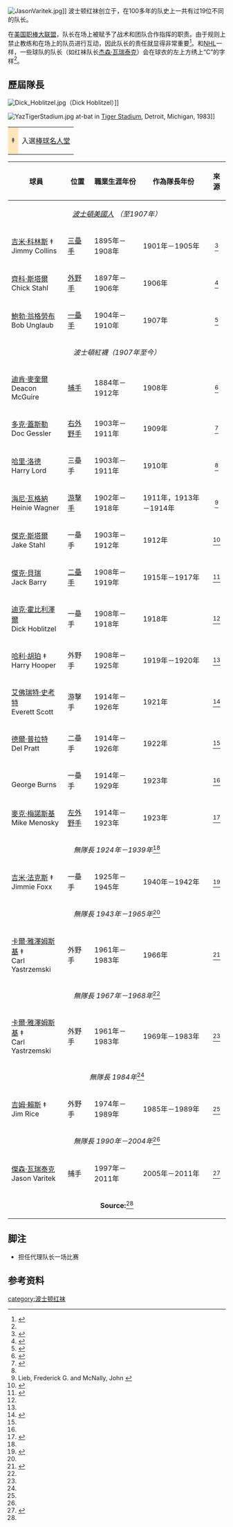 [[Image:JasonVaritek.jpg|right]]]]
波士顿红袜创立于{{MLBy|1901年}}，在100多年的队史上一共有过19位不同的队长。

在[[美国职棒大联盟|美国职棒大联盟]]，队长在场上被赋予了战术和团队合作指挥的职责。由于规则上禁止教练和在场上的队员进行互动，因此队长的责任就显得非常重要<ref name="trio">{{cite web |url= http://www.mlb.com/news/article.jsp?ymd=20080301&content_id=2398319&vkey=spt2008news&fext=.jsp&c_id=nyy |title= Trio of captains treasure role |accessdate= 2008-06-04 |last= Hoch |first= Bryan |coauthors=  |date=  |work=  |publisher= MLB.com |deadurl= yes |archiveurl= https://web.archive.org/web/20080624025903/http://www.mlb.com/news/article.jsp?ymd=20080301&content_id=2398319&vkey=spt2008news&fext=.jsp&c_id=nyy |archivedate= 2008-06-24 }}</ref>。和[[国家冰球联盟|NHL]]一样，一些球队的队长（如红袜队长[[杰森·瓦瑞泰克|杰森·瓦瑞泰克]]）会在球衣的左上方绣上“C”的字样<ref name="trio" />。

==歷屆隊長==

[[Image:Dick_Hoblitzel.jpg|right]]（Dick Hoblitzel）]]

[[File:YazTigerStadium.jpg|thumb]] at-bat in [[Tiger_Stadium_(Detroit)|Tiger Stadium]], Detroit, Michigan, 1983]]

{| class="wikitable"
|-
|style="background-color: #FFE6BD"|‡
|入選[[棒球名人堂|棒球名人堂]]
|}

{| class="wikitable"
|-
! 球員
! 位置
! 職業生涯年份
! 作為隊長年份
! 來源
|-
|colspan=5|<div style="text-align: center;"> ''[[波士頓紅襪|波士頓美國人]] （至1907年）''
|- style="background-color: #FFE6BD"
| [[吉米·科林斯|吉米·科林斯]] ‡<br>Jimmy Collins
| [[三壘手|三壘手]]
| 1895年－1908年
| 1901年－1905年
| <div style="text-align: center;">
<ref>{{cite web |url= http://www.baseballhalloffame.org/news/article.jsp?ymd=20070215&content_id=300&vkey=hof_news |title= Jimmy Collins: Pride of the Irish |accessdate= 2008-06-04 |last= Abrams |first= Rodger |coauthors=  |date= February 15, 2007 |work=  |publisher= National Baseball Hall of Fame |deadurl= yes |archiveurl= https://archive.is/20070820092107/http://www.baseballhalloffame.org/news/article.jsp?ymd=20070215&content_id=300&vkey=hof_news |archivedate= 2007年8月20日 }}</ref>
</div>
|-
| [[齊科·斯塔爾|齊科·斯塔爾]]<br>Chick Stahl
| [[外野手|外野手]]
| 1897年－1906年
| 1906年
| <div style="text-align: center;">
<ref>{{cite web |url= http://www.celebrateboston.com/sports/baseball/bostonpilgrims.htm |title= The Boston Pilgrims |accessdate= 2008-06-04 |last=  |first=  |coauthors=  |date=  |work=  |publisher= Celebrate Boston |archive-date= 2009-04-16 |archive-url= https://web.archive.org/web/20090416172037/http://www.celebrateboston.com/sports/baseball/bostonpilgrims.htm |dead-url= no }}</ref>
</div>
|-
| [[鮑勃·翁格勞布|鮑勃·翁格勞布]]<br>Bob Unglaub
| [[一壘手|一壘手]]
| 1904年－1910年
| 1907年
| <div style="text-align: center;">
<ref name="century">{{cite book |title= Red Sox Century: The Definitive History of Baseball's Most Storied Franchise |url= https://archive.org/details/redsoxcenturydef2004stou |last= |first= |authorlink= |coauthors= Glen Stout, Richard Johnson |year= 2000 |publisher= Houghton Mifflin Books |location= |isbn=0618423192}}</ref>
</div>
|-
|colspan=5|<div style="text-align: center;"> ''波士頓紅襪（1907年至今）''
|-
| [[迪肯·麥奎爾|迪肯·麥奎爾]]<br>Deacon McGuire
| [[捕手|捕手]]
| 1884年－1912年
| 1908年
| <div style="text-align: center;">
<ref>{{cite book |title= Shoeless: The Life and Times of Joe Jackson |last= Flietz |first= David |authorlink= |coauthors= |year= 2008 |publisher= McFarland & Company |location= |isbn=0786433124}}</ref>
</div>
|-
| [[多克·蓋斯勒|多克·蓋斯勒]]<br>Doc Gessler
| [[右外野手|右外野手]]
| 1903年－1911年
| 1909年
| <div style="text-align: center;">
<ref>{{cite web |url= http://query.nytimes.com/gst/abstract.html?res=9E02EFDE1031E733A2575AC1A9679C946897D6CF |title= Gessler to be Captain of Red Sox |accessdate= 2008-06-04 |last=  |first=  |coauthors=  |date= January 19, 1909 |work=  |publisher= [[紐約時報|紐約時報]] |archive-date= 2016-03-04 |archive-url= https://web.archive.org/web/20160304233714/http://query.nytimes.com/gst/abstract.html?res=9E02EFDE1031E733A2575AC1A9679C946897D6CF |dead-url= no }}</ref>
</div>
|-
| [[哈里·洛德|哈里·洛德]]<br>Harry Lord
| 三壘手
| 1903年－1911年
| 1910年
| <div style="text-align: center;">
<ref name="century"/>
</div>
|-
| [[海尼·瓦格納|海尼·瓦格納]]<br>Heinie Wagner
| [[游擊手|游擊手]]
| 1902年－1918年
| 1911年，1913年－1914年
| <div style="text-align: center;">
<ref name="silverman">Lieb, Frederick G. and McNally, John {{cite book |title= The Boston Red Sox |last= |first= |authorlink= |coauthors= |year= 2003 |publisher= Southern Illinois University Press |location= |isbn= 0809324938}}</ref>
</div>
|-
| [[傑克·斯塔爾|傑克·斯塔爾]]<br>Jake Stahl
| 一壘手
| 1903年－1912年
| 1912年
| <div style="text-align: center;">
<ref>{{cite web |url= http://www.boston.com/sports/baseball/redsox/articles/2008/03/23/visionary_views/ |title= Visionary views: Several innovators get credit for the evolution of managing |accessdate= 2008-06-04 |last= Richardson |first= Bob |coauthors=  |date= March 23, 2008 |work=  |publisher= [[波士頓環球報|波士頓環球報]] |archive-date= 2016-03-04 |archive-url= https://web.archive.org/web/20160304061416/http://www.boston.com/sports/baseball/redsox/articles/2008/03/23/visionary_views/ |dead-url= no }}</ref>
</div>
|-
| [[傑克·貝瑞_(棒球員)|傑克·貝瑞]]<br>Jack Barry
| [[二壘手|二壘手]]
| 1908年－1919年
| 1915年－1917年
| <div style="text-align: center;">
<ref>{{cite web |url= http://query.nytimes.com/gst/abstract.html?res=9D0DE3D6103CE733A25755C2A96F9C946496D6CF |title= Jack Barry Laid Up |accessdate= 2008-06-04 |last=  |first=  |coauthors=  |date= September 26, 1915 |work=  |publisher= [[紐約時報|紐約時報]] |archive-date= 2016-03-03 |archive-url= https://web.archive.org/web/20160303193834/http://query.nytimes.com/gst/abstract.html?res=9D0DE3D6103CE733A25755C2A96F9C946496D6CF |dead-url= no }}</ref>
</div>
|-
| [[迪克·霍比利澤爾|迪克·霍比利澤爾]]<br>Dick Hoblitzel
| 一壘手
| 1908年－1918年
| 1918年
| <div style="text-align: center;">
<ref name="century"/>
</div>
|- style="background-color: #FFE6BD"
| [[哈利·胡珀|哈利·胡珀]] ‡<br>Harry Hooper
| 外野手
| 1908年－1925年
| 1919年－1920年
| <div style="text-align: center;">
<ref name="century"/>
</div>
|-
| [[艾佛瑞特·史考特|艾佛瑞特·史考特]]<br>Everett Scott
| 游擊手
| 1914年－1926年
| 1921年
| <div style="text-align: center;">
<ref name="wood">{{cite book |title= Babe Ruth and the 1918 Red Sox |url= https://archive.org/details/baberuth1918reds00alla |last= Wood |first= Allan |authorlink= |coauthors= |year= 2000 |publisher= iUniverse |location= |isbn=0595148263}}</ref>
</div>
|-
| [[德爾·普拉特|德爾·普拉特]]<br>Del Pratt
| 二壘手
| 1914年－1926年
| 1922年
| <div style="text-align: center;">
<ref name="century"/>
</div>
|-
| {{le|乔治·伯恩斯 (一垒手)|George Burns (first baseman)|乔治·伯恩斯}}<br>George Burns
| 一壘手
| 1914年－1929年
| 1923年
| <div style="text-align: center;">
<ref name="wood"/>
</div>
|-
| [[麥克·梅諾斯基|麥克·梅諾斯基]]<br>Mike Menosky
| [[左外野手|左外野手]]
| 1914年－1923年
| 1923年{{ref label|Note1|a|a}}
| <div style="text-align: center;">
<ref>{{cite book |title= The Boston Red Sox Fan Book |last= |first= |authorlink= |coauthors= David S. Neft, Michael L. Neft, Bob Carroll, Richard M. Cohen |year= 2005 |publisher= Macmillan |location= |isbn=0312348495}}</ref>
</div>
|-
| colspan=5|<div style="text-align: center;">
''無隊長 1924年－1939年''<ref name="century"/>
</div>
|- style="background-color: #FFE6BD"
| [[吉米·法克斯|吉米·法克斯]] ‡<br>Jimmie Foxx
| 一壘手
| 1925年－1945年
| 1940年－1942年
| <div style="text-align: center;">
<ref>{{cite book |title= Jimmie Foxx: The Life and Times of a Baseball Hall of Famer |last= Daniel |first= W. Harrison |authorlink= |coauthors= |year= 2004 |publisher= McFarland |location= |isbn= 0786418672}}</ref>
</div>
|-
| colspan=5|<div style="text-align: center;">
''無隊長 1943年－1965年''<ref name="century"/>
</div>
|- style="background-color: #FFE6BD"
| [[卡爾·雅澤姆斯基|卡爾·雅澤姆斯基]] ‡<br>Carl Yastrzemski
| 外野手
| 1961年－1983年
| 1966年
| <div style="text-align: center;">
<ref name="Lincoln">{{cite book |title= The Lincoln Library of Sports Champions |last=McBroom |first=Kathleen |authorlink= |coauthors= |year= 1981 |publisher= Frontier Press Co |location= |isbn= 0912168072}}</ref>
</div>
|-
| colspan=5|<div style="text-align: center;">
''無隊長 1967年－1968年''<ref name="century"/>
</div>
|- style="background-color: #FFE6BD"
| [[卡爾·雅澤姆斯基|卡爾·雅澤姆斯基]] ‡<br>Carl Yastrzemski
| 外野手
| 1961年－1983年
| 1969年－1983年
| <div style="text-align: center;">
<ref name="Lincoln"/>
</div>
|-
|colspan=5|<div style="text-align: center;">
''無隊長 1984年''<ref name="century"/>
</div>
|- style="background-color: #FFE6BD"
| [[吉姆·賴斯|吉姆·賴斯]] ‡<br>Jim Rice
| 外野手
| 1974年－1989年
| 1985年－1989年
| <div style="text-align: center;">
<ref name="century"/>
</div>
|-
|colspan=5|<div style="text-align: center;">
''無隊長 1990年－2004年''<ref name="century"/>
</div>
|-
| [[傑森·瓦瑞泰克|傑森·瓦瑞泰克]]<br>Jason Varitek
| 捕手
| 1997年－2011年
| 2005年－2011年
| <div style="text-align: center;">
<ref>{{cite web |url= http://www.boston.com/sports/baseball/redsox/articles/2004/12/24/sox_have_deal_to_keep_varitek/ |title= Sox re-sign Varitek, name him captain |accessdate= 2008-06-04 |last= Edes |first= Gordon |coauthors=  |date= December 24, 2004 |work=  |publisher= [[波士頓環球報|波士頓環球報]] |archive-date= 2016-03-04 |archive-url= https://web.archive.org/web/20160304001432/http://www.boston.com/sports/baseball/redsox/articles/2004/12/24/sox_have_deal_to_keep_varitek/ |dead-url= no }}</ref>
</div>
|-
|colspan=5|<div style="text-align: center;"> '''Source:'''<ref name="century"/>
|}

==脚注==
* {{note label|Note1|a|a}} 担任代理队长一场比赛

==参考资料==
{{Reflist|2}}


{{波士顿红袜}}

[[category:波士顿红袜|category:波士顿红袜]]